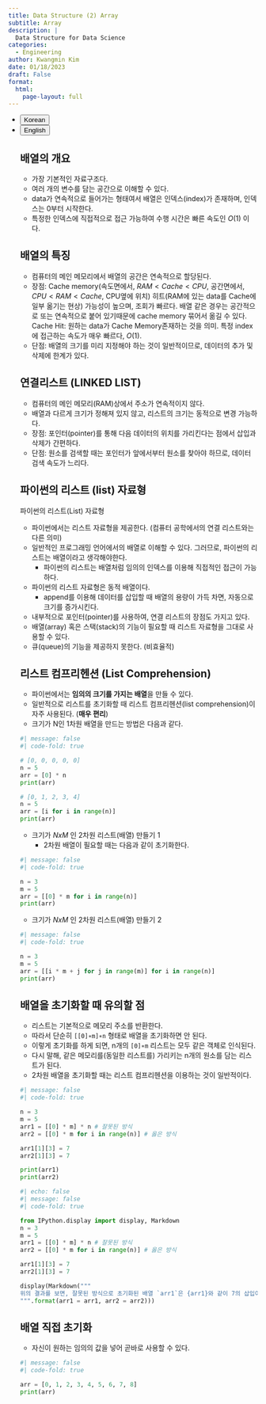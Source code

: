 ```yaml
---
title: Data Structure (2) Array
subtitle: Array
description: |
  Data Structure for Data Science
categories:
  - Engineering
author: Kwangmin Kim
date: 01/18/2023
draft: False
format: 
  html:
    page-layout: full
---
```


<ul class="nav nav-pills" id="language-tab" role="tablist">
  <li class="nav-item" role="presentation">
    <button class="nav-link active" id="Korean-tab" data-bs-toggle="tab" data-bs-target="#Korean" type="button" role="tab" aria-controls="Korean" aria-selected="true">Korean</button>
  </li>
  <li class="nav-item" role="presentation">
    <button class="nav-link" id="English-tab" data-bs-toggle="tab" data-bs-target="#English" type="button" role="tab" aria-controls="knitr" aria-selected="false">English</button>
  </li>

<div class="tab-content" id="language-tabcontent">

<div class="tab-pane fade  show active" id="Korean" role="tabpanel" aria-labelledby="Korean-tab">

## 배열의 개요

- 가장 기본적인 자료구조다.
- 여러 개의 변수를 담는 공간으로 이해할 수 있다.
- data가 연속적으로 들어가는 형태여서 배열은 인덱스(index)가 존재하며, 인덱스는 0부터 시작한다.
- 특정한 인덱스에 직접적으로 접근 가능하여 수행 시간은 빠른 속도인 $O(1)$ 이다. 

## 배열의 특징

- 컴퓨터의 메인 메모리에서 배열의 공간은 연속적으로 할당된다.
- 장점: Cache memory(속도면에서, $RAM<Cache<CPU$, 공간면에서, $CPU<RAM<Cache$, CPU옆에 위치) 히트(RAM에 있는 data를 Cache에 일부 옮기는 현상) 가능성이 높으며, 조회가 빠르다. 배열 같은 경우는 공간적으로 또는 연속적으로 붙어 있기때문에 cache memory 묶어서 옮길 수 있다. Cache Hit: 원하는 data가 Cache Memory존재하는 것을 의미. 특정 index에 접근하는 속도가 매우 빠르다, $O(1)$.
- 단점: 배열의 크기를 미리 지정해야 하는 것이 일반적이므로, 데이터의 추가 및 삭제에 한계가 있다.

## 연결리스트 (LINKED LIST)

- 컴퓨터의 메인 메모리(RAM)상에서 주소가 연속적이지 않다.
- 배열과 다르게 크기가 정해져 있지 않고, 리스트의 크기는 동적으로 변경 가능하다.
- 장점: 포인터(pointer)를 통해 다음 데이터의 위치를 가리킨다는 점에서 삽입과 삭제가 간편하다.
- 단점: 원소를 검색할 때는 포인터가 앞에서부터 원소를 찾아야 하므로, 데이터 검색 속도가 느리다.

## 파이썬의 리스트 (list) 자료형

파이썬의 리스트(List) 자료형

- 파이썬에서는 리스트 자료형을 제공한다. (컴퓨터 공학에서의 연결 리스트와는 다른 의미)
- 일반적인 프로그래밍 언어에서의 배열로 이해할 수 있다. 그러므로, 파이썬의 리스트는 배열이라고 생각해야한다.
  - 파이썬의 리스트는 배열처럼 임의의 인덱스를 이용해 직접적인 접근이 가능하다.
- 파이썬의 리스트 자료형은 동적 배열이다.
  - append를 이용해 데이터를 삽입할 때 배열의 용량이 가득 차면, 자동으로 크기를 증가시킨다.
- 내부적으로 포인터(pointer)를 사용하여, 연결 리스트의 장점도 가지고 있다.
- 배열(array) 혹은 스택(stack)의 기능이 필요할 때 리스트 자료형을 그대로 사용할 수 있다.
- 큐(queue)의 기능을 제공하지 못한다. (비효율적)

## 리스트 컴프리헨션 (List Comprehension)

- 파이썬에서는 **임의의 크기를 가지는 배열**을 만들 수 있다.
- 일반적으로 리스트를 초기화할 때 리스트 컴프리헨션(list comprehension)이 자주 사용된다. (**매우 편리**)
- 크기가 N인 1차원 배열을 만드는 방법은 다음과 같다.

```python
#| message: false
#| code-fold: true

# [0, 0, 0, 0, 0]
n = 5
arr = [0] * n
print(arr)

# [0, 1, 2, 3, 4]
n = 5
arr = [i for i in range(n)]
print(arr)
```

- 크기가 $N x M$ 인 2차원 리스트(배열) 만들기 1
    - 2차원 배열이 필요할 때는 다음과 같이 초기화한다.

```python
#| message: false
#| code-fold: true

n = 3
m = 5
arr = [[0] * m for i in range(n)]
print(arr)
```

- 크기가 $N x M$ 인 2차원 리스트(배열) 만들기 2

```python
#| message: false
#| code-fold: true

n = 3
m = 5
arr = [[i * m + j for j in range(m)] for i in range(n)]
print(arr)
```

## 배열을 초기화할 때 유의할 점

- 리스트는 기본적으로 메모리 주소를 반환한다.
- 따라서 단순히 `[[0]∗m]∗n` 형태로 배열을 초기화하면 안 된다.
- 이렇게 초기화를 하게 되면, n개의 `[0]∗m` 리스트는 모두 같은 객체로 인식된다.
- 다시 말해, 같은 메모리를(동일한 리스트를) 가리키는 n개의 원소를 담는 리스트가 된다.
- 2차원 배열을 초기화할 때는 리스트 컴프리헨션을 이용하는 것이 일반적이다.

```python
#| message: false
#| code-fold: true

n = 3
m = 5
arr1 = [[0] * m] * n # 잘못된 방식
arr2 = [[0] * m for i in range(n)] # 옳은 방식

arr1[1][3] = 7
arr2[1][3] = 7

print(arr1)
print(arr2)
```

```python
#| echo: false
#| message: false
#| code-fold: true

from IPython.display import display, Markdown
n = 3
m = 5
arr1 = [[0] * m] * n # 잘못된 방식
arr2 = [[0] * m for i in range(n)] # 옳은 방식

arr1[1][3] = 7
arr2[1][3] = 7

display(Markdown("""
위의 결과를 보면, 잘못된 방식으로 초기화된 배열 `arr1`은 {arr1}와 같이 7의 삽입이 모든 행에 걸쳐서 적용됐다. 반면에, 올바른 방식으로 초기화된 `arr2`는 {arr2}는 의도된 대로 하나의 element가 [1][3] index에 삽입이 된 것을 볼 수 있다.
""".format(arr1 = arr1, arr2 = arr2)))
```

## 배열 직접 초기화

- 자신이 원하는 임의의 값을 넣어 곧바로 사용할 수 있다.

```python
#| message: false
#| code-fold: true

arr = [0, 1, 2, 3, 4, 5, 6, 7, 8]
print(arr)
```


</div>

<div class="tab-pane fade" id="English" role="tabpanel" aria-labelledby="English-tab">


</div>

